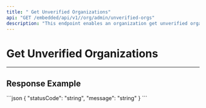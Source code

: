 ```yaml
---
title: " Get Unverified Organizations"
api: "GET /embedded/api/v1//org/admin/unverified-orgs"
description: "This endpoint enables an organization get unverified organizations."
---
```


# Get Unverified Organizations

---

## Response Example

<ResponseExample>
```json
{
  "statusCode": "string",
  "message": "string"
}
```

</ResponseExample>